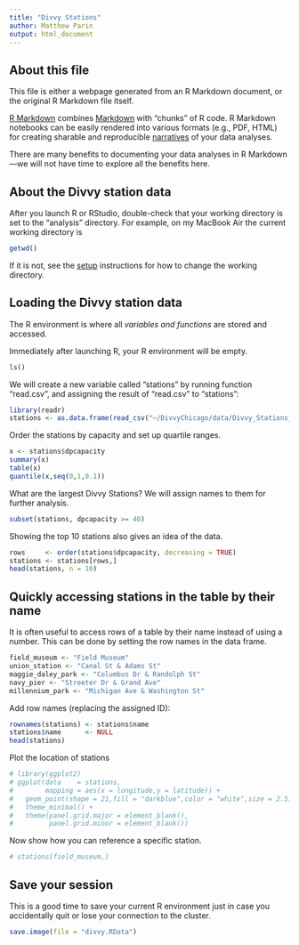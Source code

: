 ```yaml
---
title: "Divvy Stations"
author: Matthew Parin
output: html_document
---
```


## About this file

This file is either a webpage generated from an R Markdown document,
or the original R Markdown file itself.

[R Markdown](http://r4ds.had.co.nz/r-markdown.html) combines
[Markdown](http://daringfireball.net/projects/markdown) with "chunks"
of R code. R Markdown notebooks can be easily rendered into various
formats (e.g., PDF, HTML) for creating sharable and reproducible
[narratives](https://www.oreilly.com/ideas/the-state-of-jupyter) of
your data analyses.

There are many benefits to documenting your data analyses in R
Markdown---we will not have time to explore all the benefits here.

## About the Divvy station data

After you launch R or RStudio, double-check that your working
directory is set to the "analysis" directory. For example, on my
MacBook Air the current working directory is

```r
getwd()
```

If it is not, see the [setup](setup.html) instructions for how to
change the working directory.

## Loading the Divvy station data

The R environment is where all *variables and functions* are stored
and accessed.

Immediately after launching R, your R environment will be empty.

```r
ls()
```

We will create a new variable called "stations" by running
function "read.csv", and assigning the result of "read.csv" to
"stations":

```r
library(readr)
stations <- as.data.frame(read_csv("~/DivvyChicago/data/Divvy_Stations_2017_Q1Q2.csv"))
```

Order the stations by capacity and set up quartile ranges.

```r
x <- stations$dpcapacity
summary(x)
table(x)
quantile(x,seq(0,1,0.1))
```

What are the largest Divvy Stations? We will assign names to them for further analysis.

```r
subset(stations, dpcapacity >= 40)
```

Showing the top 10 stations also gives an idea of the data.

```r
rows     <- order(stations$dpcapacity, decreasing = TRUE)
stations <- stations[rows,]
head(stations, n = 10)
```

## Quickly accessing stations in the table by their name

It is often useful to access rows of a table by their name instead of
using a number. This can be done by setting the row names in the data
frame.

```r
field_museum <- "Field Museum"
union_station <- "Canal St & Adams St"
maggie_daley_park <- "Columbus Dr & Randolph St"
navy_pier <- "Streeter Dr & Grand Ave"
millennium_park <- "Michigan Ave & Washington St"
```

Add row names (replacing the assigned ID):

```r
rownames(stations) <- stations$name
stations$name      <- NULL
head(stations)
```

Plot the location of stations

```r
# library(ggplot2)
# ggplot(data    = stations,
#        mapping = aes(x = longitude,y = latitude)) +
#   geom_point(shape = 21,fill = "darkblue",color = "white",size = 2.5) +
#   theme_minimal() +
#   theme(panel.grid.major = element_blank(),
#         panel.grid.minor = element_blank())
```


Now show how you can reference a specific station.

```r
# stations[field_museum,]
```

## Save your session

This is a good time to save your current R environment just in case
you accidentally quit or lose your connection to the cluster.

```r
save.image(file = "divvy.RData")
```







